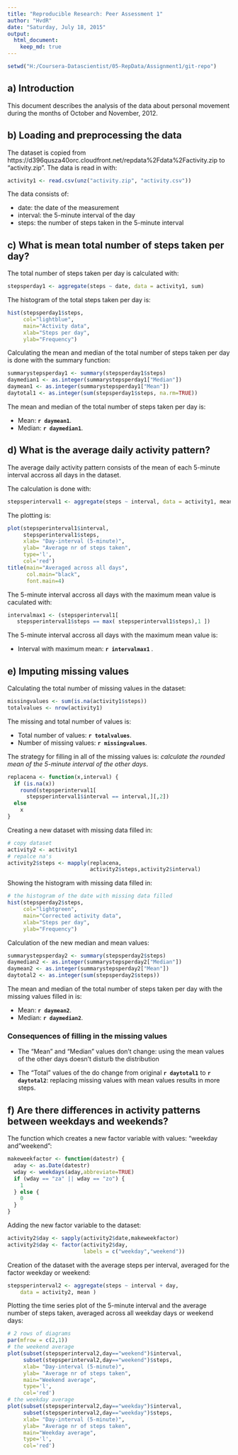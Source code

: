 ```yaml
---
title: "Reproducible Research: Peer Assessment 1"
author: "HvdR"
date: "Saturday, July 18, 2015"
output: 
  html_document:
    keep_md: true
---
```

```r
setwd("H:/Coursera-Datascientist/05-RepData/Assignment1/git-repo")
```
## a) Introduction

This document describes the analysis of the data about personal 
movement during the months of October and November, 2012.

## b) Loading and preprocessing the data
The dataset is copied from 
https://d396qusza40orc.cloudfront.net/repdata%2Fdata%2Factivity.zip to "activity.zip". The data is read in with:
```r
activity1 <- read.csv(unz("activity.zip", "activity.csv"))
```
The data consists of: 

- date: the date of the measurement
- interval: the 5-minute interval of the day
- steps: the number of steps taken in the 5-minute interval

## c) What is mean total number of steps taken per day?
The total number of steps taken per day is calculated with:
```r
stepsperday1 <- aggregate(steps ~ date, data = activity1, sum)
```
The histogram of the total steps taken per day is:
```r
hist(stepsperday1$steps, 
     col="lightblue", 
     main="Activity data",
     xlab="Steps per day",
     ylab="Frequency")
```

Calculating the mean and median of the total number of steps taken per day is done with the summary function:

```r
summarystepsperday1 <- summary(stepsperday1$steps)
daymedian1 <- as.integer(summarystepsperday1["Median"])
daymean1 <- as.integer(summarystepsperday1["Mean"])
daytotal1 <- as.integer(sum(stepsperday1$steps, na.rm=TRUE))
```

The mean and median of the total number of steps taken per 
day is:

- Mean: **`r daymean1`**.
- Median: **`r daymedian1`**.


## d) What is the average daily activity pattern?

The average daily activity pattern consists of the mean of 
each 5-minute interval accross all days in the dataset.

The calculation is done with:

```r
stepsperinterval1 <- aggregate(steps ~ interval, data = activity1, mean )
```

The plotting is: 
```r
plot(stepsperinterval1$interval, 
     stepsperinterval1$steps, 
     xlab= "Day-interval (5-minute)", 
     ylab= "Average nr of steps taken", 
     type='l', 
     col='red')
title(main="Averaged across all days", 
      col.main="black", 
      font.main=4)
```

The 5-minute interval accross all days with the maximum mean value is caculated with:

```r
intervalmax1 <- (stepsperinterval1[ 
   stepsperinterval1$steps == max( stepsperinterval1$steps),1 ])
```

The 5-minute interval accross all days with the maximum mean value is: 

- Interval with maximum mean: **`r intervalmax1` **.

## e) Imputing missing values

Calculating the total number of missing values in the dataset:

```r
missingvalues <- sum(is.na(activity1$steps))
totalvalues <- nrow(activity1)
```

The missing and total number of values is:

- Total number of values: **`r totalvalues`**.
- Number of missing values: **`r missingvalues`**.

The strategy for filling in all of the missing values is:
*calculate the rounded mean of the 5-minute interval of the other days*. 

```r
replacena <- function(x,interval) {
  if (is.na(x))
    round(stepsperinterval1[
      stepsperinterval1$interval == interval,][,2])
  else
    x
}
```

Creating a new dataset with missing data filled in:
```r
# copy dataset
activity2 <- activity1
# repalce na's
activity2$steps <- mapply(replacena,
                          activity2$steps,activity2$interval)
```

Showing the histogram with missing data filled in:
```r

# the histogram of the date with missing data filled
hist(stepsperday2$steps, 
     col="lightgreen", 
     main="Corrected activity data",
     xlab="Steps per day",
     ylab="Frequency")

```

Calculation of the new median and mean values:
```r
summarystepsperday2 <- summary(stepsperday2$steps)
daymedian2 <- as.integer(summarystepsperday2["Median"])
daymean2 <- as.integer(summarystepsperday2["Mean"])
daytotal2 <- as.integer(sum(stepsperday2$steps))
```

The mean and median of the total number of steps taken per 
day with the missing values filled in is:

- Mean: **`r daymean2`**.
- Median: **`r daymedian2`**.

### Consequences of filling in the missing values

- The "Mean" and "Median" values don't change: 
using the mean values of the other days doesn't 
disturb the distribution

- The "Total" values of the do change from 
original **`r daytotal1`** to **`r daytotal2`**:
replacing missing values with mean values results
in more steps.


## f) Are there differences in activity patterns between weekdays and weekends?

The function which creates a new factor variable 
with values: "weekday and "weekend":

```r
makeweekfactor <- function(datestr) {
  aday <- as.Date(datestr)
  wday <- weekdays(aday,abbreviate=TRUE)
  if (wday == "za" || wday == "zo") { 
    1
  } else { 
    0
  }
}
```


Adding the new factor variable to the dataset:

```r
activity2$day <- sapply(activity2$date,makeweekfactor)
activity2$day <- factor(activity2$day,
                        labels = c("weekday","weekend"))
```

Creation of the dataset with the average steps per interval,
averaged for the factor weekday or weekend:

```r

stepsperinterval2 <- aggregate(steps ~ interval + day, 
    data = activity2, mean )
```

Plotting the time series plot of the 5-minute interval
and the average number of steps taken, averaged 
across all weekday days or weekend days:

```r
# 2 rows of diagrams
par(mfrow = c(2,1))
# the weekend average
plot(subset(stepsperinterval2,day=="weekend")$interval, 
     subset(stepsperinterval2,day=="weekend")$steps, 
     xlab= "Day-interval (5-minute)", 
     ylab= "Average nr of steps taken", 
     main="Weekend average",
     type='l', 
     col='red')
# the weekday average
plot(subset(stepsperinterval2,day=="weekday")$interval, 
     subset(stepsperinterval2,day=="weekday")$steps, 
     xlab= "Day-interval (5-minute)", 
     ylab= "Average nr of steps taken", 
     main="Weekday average",
     type='l', 
     col='red')
```
